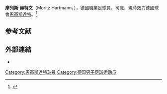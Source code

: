 {{noteta
|G1=足球
|T=zh-cn:莫里茨·哈特曼;
|1=zh-cn:莫里茨·哈特曼;zh-hk:摩列斯·赫特文;}}
{{Infobox football biography
| name                = Moritz Hartmann
| image               =
| caption             =
| fullname            =
| birth_date          = {{birth date and age|df=yes|1986|6|20}}
| birth_place         = [[Oberviechtach|Oberviechtach]], [[西德|西德]]
| height              = {{height|m=1.81}}
| position            = [[前鋒|前鋒]]
| currentclub         = [[恩高斯達特|恩高斯達特]]
| clubnumber          = 9
| youthyears1         = {{0|0000}}–2006
| youthclubs1         = VfL Rheinbach
| years1              = 2006–2009
| clubs1              = [[1._FC_Köln_II|1. FC Köln II]]
| caps1               = 80
| goals1              = 30
| years2              = 2009–
| clubs2              = [[恩高斯達特|恩高斯達特]]
| caps2               = 140
| goals2              = 39
| totalcaps           =
| totalgoals          =
| nationalyears1      =
| nationalteam1       =
| nationalcaps1       =
| nationalgoals1      =
| medaltemplates      =
| club-update         = 18 December 2014
| nationalteam-update =
}}
'''摩列斯·赫特文'''（Moritz Hartmann，{{Bd|1986年|6月20日}}），德國職業足球員，司職，現時效力德國球會[[恩高斯達特|恩高斯達特]]。<ref>{{cite web | url = http://www.kicker.de/news/fussball/2bundesliga/vereine/2-bundesliga/2011-12/fc-ingolstadt-04-7659/49857/spieler_moritz-hartmann.html | title = Hartmann, Moritz | language = de | publisher = kicker.de | accessdate = 19 July 2011 | archive-date = 2018-08-01 | archive-url = https://web.archive.org/web/20180801190501/http://www.kicker.de/news/fussball/2bundesliga/vereine/2-bundesliga/2011-12/fc-ingolstadt-04-7659/49857/spieler_moritz-hartmann.html | dead-url = no }}</ref>

==参考文献==
{{reflist}}

==外部連結==
*{{fussballdaten|hartmannmoritz|Moritz Hartmann}}

{{soccer-bio-stub}}
{{DEFAULTSORT: Hartmann, Moritz}}
[[Category:恩高斯達特球員|Category:恩高斯達特球員]]
[[Category:德国男子足球运动员|Category:德国男子足球运动员]]